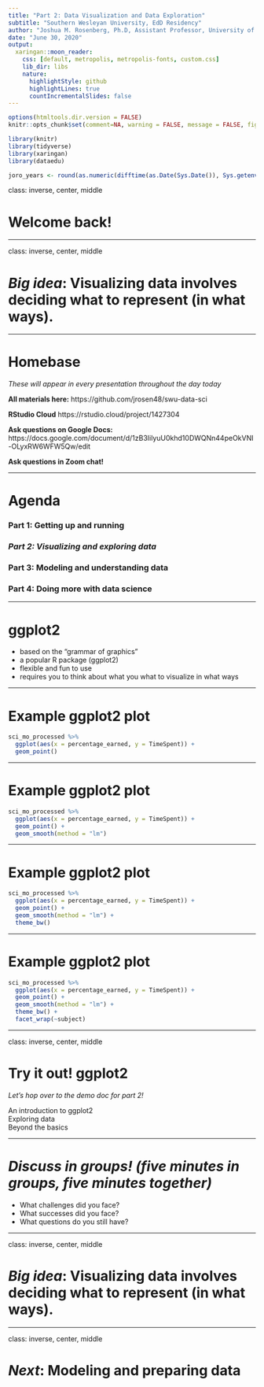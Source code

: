```yaml
---
title: "Part 2: Data Visualization and Data Exploration"
subtitle: "Southern Wesleyan University, EdD Residency"
author: "Joshua M. Rosenberg, Ph.D, Assistant Professor, University of Tennessee, Knoxville"
date: "June 30, 2020"
output:
  xaringan::moon_reader:
    css: [default, metropolis, metropolis-fonts, custom.css]
    lib_dir: libs
    nature:
      highlightStyle: github
      highlightLines: true
      countIncrementalSlides: false
---
```


```r
options(htmltools.dir.version = FALSE)
knitr::opts_chunk$set(comment=NA, warning = FALSE, message = FALSE, fig.width=5, fig.height=5)

library(knitr)
library(tidyverse)
library(xaringan)
library(dataedu)

joro_years <- round(as.numeric(difftime(as.Date(Sys.Date()), Sys.getenv("joro_bday"), unit="weeks"))/52.25, 1)
```


class: inverse, center, middle

# Welcome back!


---

class: inverse, center, middle

# *Big idea*: Visualizing data involves deciding what to represent (in what ways).

---

# Homebase

*These will appear in every presentation throughout the day today*

**All materials here:**
https://github.com/jrosen48/swu-data-sci

**RStudio Cloud**
https://rstudio.cloud/project/1427304

**Ask questions on Google Docs:**
https://docs.google.com/document/d/1zB3IilyuU0khd10DWQNn44peOkVNI-OLyxRW6WFW5Qw/edit

**Ask questions in Zoom chat!**

---

# Agenda

### Part 1: Getting up and running
### *Part 2: Visualizing and exploring data*
### Part 3: Modeling and understanding data
### Part 4: Doing more with data science

---

# ggplot2

- based on the "grammar of graphics"
- a popular R package (ggplot2)
- flexible and fun to use
- requires you to think about what you what to visualize in what ways

---

# Example ggplot2 plot

```r
sci_mo_processed %>% 
  ggplot(aes(x = percentage_earned, y = TimeSpent)) +
  geom_point()
```

---

# Example ggplot2 plot

```r
sci_mo_processed %>% 
  ggplot(aes(x = percentage_earned, y = TimeSpent)) +
  geom_point() +
  geom_smooth(method = "lm")
```

---

# Example ggplot2 plot

```r
sci_mo_processed %>% 
  ggplot(aes(x = percentage_earned, y = TimeSpent)) +
  geom_point() +
  geom_smooth(method = "lm") +
  theme_bw()
```

---

# Example ggplot2 plot

```r
sci_mo_processed %>% 
  ggplot(aes(x = percentage_earned, y = TimeSpent)) +
  geom_point() +
  geom_smooth(method = "lm") +
  theme_bw() +
  facet_wrap(~subject)
```

---

class: inverse, center, middle

# Try it out! ggplot2 

*Let's hop over to the demo doc for part 2!*

An introduction to ggplot2  
Exploring data  
Beyond the basics  

---

# *Discuss in groups! (five minutes in groups, five minutes together)*

- What challenges did you face?
- What successes did you face?
- What questions do you still have?

---

class: inverse, center, middle

# *Big idea*: Visualizing data involves deciding what to represent (in what ways).

---

class: inverse, center, middle

# *Next*: Modeling and preparing data